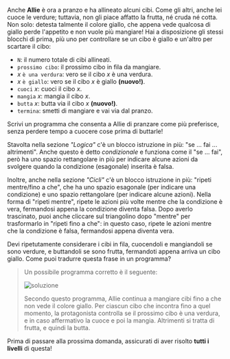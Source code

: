 
Anche **Allie** è ora a pranzo e ha allineato alcuni cibi. Come gli altri, anche lei cuoce le verdure; tuttavia, non gli piace affatto la frutta, né cruda né cotta.
Non solo: detesta talmente il colore giallo, che appena vede qualcosa di giallo perde l'appetito e non vuole più mangiare!
Hai a disposizione gli stessi blocchi di prima, più uno per controllare se un cibo è giallo e un'altro per scartare il cibo:

- `N`: il numero totale di cibi allineati.
- `prossimo cibo`: il prossimo cibo in fila da mangiare.
- $x$ `è una verdura`: vero se il cibo $x$ è una verdura.
- $x$ `è giallo`: vero se il cibo $x$ è giallo **(nuovo!)**.
- `cuoci` $x$: cuoci il cibo $x$.
- `mangia` $x$: mangia il cibo $x$.
- `butta` $x$: butta via il cibo $x$ **(nuovo!)**.
- `termina`: smetti di mangiare e vai via dal pranzo.

Scrivi un programma che consenta a Allie di pranzare come più preferisce, senza perdere tempo a cuocere cose prima di buttarle!

Stavolta nella sezione _"Logica"_ c'è un blocco istruzione in più: "se ... fai ... altrimenti". Anche questo è detto _condizionale_ e funziona come il "se ... fai",
però ha uno spazio rettangolare in più per indicare alcune azioni da svolgere quando la condizione (esagonale) inserita è falsa.

Inoltre, anche nella sezione _"Cicli"_ c'è un blocco istruzione in più: "ripeti mentre/fino a che", che ha uno spazio esagonale (per indicare una condizione) e uno spazio rettangolare (per indicare alcune azioni).
Nella forma di "ripeti mentre", ripete le azioni più volte mentre che la condizione è vera, fermandosi appena la condizione diventa falsa.
Dopo averlo trascinato, puoi anche cliccare sul triangolino dopo "mentre" per trasformarlo in "ripeti fino a che": in questo caso, ripete le azioni mentre che la condizione è falsa, fermandosi appena diventa vera.

<Hint>
  Devi ripetutamente considerare i cibi in fila, cuocendoli e mangiandoli se sono verdure, e buttandoli se sono frutta, fermandoti appena arriva un cibo giallo. Come puoi tradurre questa frase in un programma?
</Hint>

<Blockly
  toolbox={toolbox}
  customBlocks={customBlocks}
  initialBlocks={initialBlocks}
  testcases={testcases}
  visualizer={Visualizer}
/>

> Un possibile programma corretto è il seguente:
>
> ![soluzione](sol.png)
>
> Secondo questo programma, Allie continua a mangiare cibi fino a che non vede il colore giallo.
> Per ciascun cibo che incontra fino a quel momento, la protagonista
> controlla se il prossimo cibo è una verdura, e in caso affermativo la cuoce e poi la mangia.
> Altrimenti si tratta di frutta, e quindi la butta.

Prima di passare alla prossima domanda, assicurati di aver risolto **tutti i livelli** di questa!
